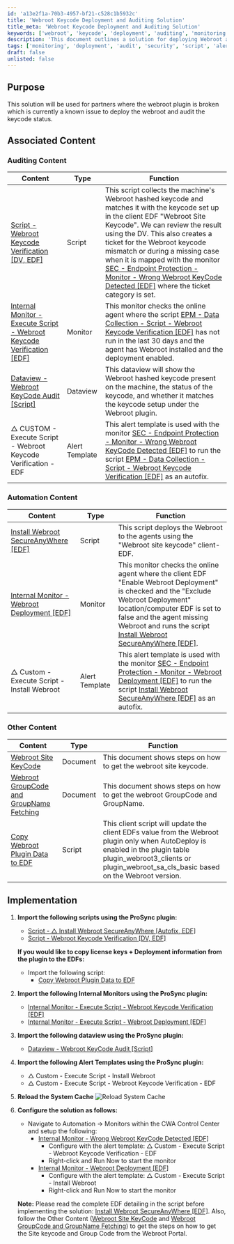 ```yaml
---
id: 'a13e2f1a-70b3-4957-bf21-c528c1b5932c'
title: 'Webroot Keycode Deployment and Auditing Solution'
title_meta: 'Webroot Keycode Deployment and Auditing Solution'
keywords: ['webroot', 'keycode', 'deployment', 'auditing', 'monitoring']
description: 'This document outlines a solution for deploying Webroot and auditing keycode status for partners experiencing issues with the Webroot plugin. It includes associated scripts, monitors, and dataviews necessary for effective implementation and management of Webroot security.'
tags: ['monitoring', 'deployment', 'audit', 'security', 'script', 'alert', 'dataview']
draft: false
unlisted: false
---
```

## Purpose

This solution will be used for partners where the webroot plugin is broken which is currently a known issue to deploy the webroot and audit the keycode status.

## Associated Content

### Auditing Content

| Content | Type | Function |
|---------|------|----------|
| [Script - Webroot Keycode Verification [DV, EDF]](https://proval.itglue.com/DOC-5078775-14989420) | Script | This script collects the machine's Webroot hashed keycode and matches it with the keycode set up in the client EDF "Webroot Site Keycode". We can review the result using the DV. This also creates a ticket for the Webroot keycode mismatch or during a missing case when it is mapped with the monitor [SEC - Endpoint Protection - Monitor - Wrong Webroot KeyCode Detected [EDF]](https://proval.itglue.com/DOC-5078775-14989291) where the ticket category is set. |
| [Internal Monitor - Execute Script - Webroot Keycode Verification [EDF]](https://proval.itglue.com/DOC-5078775-14989291) | Monitor | This monitor checks the online agent where the script [EPM - Data Collection - Script - Webroot Keycode Verification [EDF]](https://proval.itglue.com/DOC-5078775-14989420) has not run in the last 30 days and the agent has Webroot installed and the deployment enabled. |
| [Dataview - Webroot KeyCode Audit [Script]](https://proval.itglue.com/DOC-5078775-8105261) | Dataview | This dataview will show the Webroot hashed keycode present on the machine, the status of the keycode, and whether it matches the keycode setup under the Webroot plugin. |
| △ CUSTOM - Execute Script - Webroot Keycode Verification - EDF | Alert Template | This alert template is used with the monitor [SEC - Endpoint Protection - Monitor - Wrong Webroot KeyCode Detected [EDF]](https://proval.itglue.com/DOC-5078775-14989291) to run the script [EPM - Data Collection - Script - Webroot Keycode Verification [EDF]](https://proval.itglue.com/DOC-5078775-14989420) as an autofix. |

### Automation Content

| Content | Type | Function |
|---------|------|----------|
| [Install Webroot SecureAnyWhere [EDF]](https://proval.itglue.com/DOC-5078775-14989293) | Script | This script deploys the Webroot to the agents using the "Webroot site keycode" client-EDF. |
| [Internal Monitor - Webroot Deployment [EDF]](https://proval.itglue.com/DOC-5078775-14989425) | Monitor | This monitor checks the online agent where the client EDF "Enable Webroot Deployment" is checked and the "Exclude Webroot Deployment" location/computer EDF is set to false and the agent missing Webroot and runs the script [Install Webroot SecureAnyWhere [EDF]](https://proval.itglue.com/DOC-5078775-14989293). |
| △ Custom - Execute Script - Install Webroot | Alert Template | This alert template is used with the monitor [SEC - Endpoint Protection - Monitor - Webroot Deployment [EDF]](https://proval.itglue.com/DOC-5078775-14989425) to run the script [Install Webroot SecureAnyWhere [EDF]](https://proval.itglue.com/DOC-5078775-14989293) as an autofix. |

### Other Content

| Content | Type | Function |
|---------|------|----------|
| [Webroot Site KeyCode](https://proval.itglue.com/DOC-5078775-14989313) | Document | This document shows steps on how to get the webroot site keycode. |
| [Webroot GroupCode and GroupName Fetching](https://proval.itglue.com/DOC-5078775-14989323) | Document | This document shows steps on how to get the webroot GroupCode and GroupName. |
| [Copy Webroot Plugin Data to EDF](https://proval.itglue.com/DOC-5078775-14501467) | Script | This client script will update the client EDFs value from the Webroot plugin only when AutoDeploy is enabled in the plugin table plugin_webroot3_clients or plugin_webroot_sa_cls_basic based on the Webroot version. |

## Implementation

1. **Import the following scripts using the ProSync plugin:**
   - [Script - △ Install Webroot SecureAnyWhere [Autofix, EDF]](https://proval.itglue.com/DOC-5078775-14989293)
   - [Script - Webroot Keycode Verification [DV, EDF]](https://proval.itglue.com/DOC-5078775-14989420)

   **If you would like to copy license keys + Deployment information from the plugin to the EDFs:**
   - Import the following script:
     - [Copy Webroot Plugin Data to EDF](https://proval.itglue.com/DOC-5078775-14501467)

2. **Import the following Internal Monitors using the ProSync plugin:**
   - [Internal Monitor - Execute Script - Webroot Keycode Verification [EDF]](https://proval.itglue.com/DOC-5078775-14989291)
   - [Internal Monitor - Execute Script - Webroot Deployment [EDF]](https://proval.itglue.com/DOC-5078775-14989425)

3. **Import the following dataview using the ProSync plugin:**
   - [Dataview - Webroot KeyCode Audit [Script]](https://proval.itglue.com/DOC-5078775-8105261)

4. **Import the following Alert Templates using the ProSync plugin:**
   - △ Custom - Execute Script - Install Webroot
   - △ Custom - Execute Script - Webroot Keycode Verification - EDF

5. **Reload the System Cache**
   ![Reload System Cache](../../../static/img/Solution---Webroot-Deployment-and-Audit-EDF/image_1.png)

6. **Configure the solution as follows:**
   - Navigate to Automation → Monitors within the CWA Control Center and setup the following:
     - [Internal Monitor - Wrong Webroot KeyCode Detected [EDF]](https://proval.itglue.com/DOC-5078775-14989291)
       - Configure with the alert template: △ Custom - Execute Script - Webroot Keycode Verification - EDF
       - Right-click and Run Now to start the monitor
     - [Internal Monitor - Webroot Deployment [EDF]](https://proval.itglue.com/DOC-5078775-14989425)
       - Configure with the alert template: △ Custom - Execute Script - Install Webroot
       - Right-click and Run Now to start the monitor

   **Note:**
   Please read the complete EDF detailing in the script before implementing the solution: [Install Webroot SecureAnyWhere [EDF]](https://proval.itglue.com/DOC-5078775-14989293). Also, follow the Other Content ([Webroot Site KeyCode](https://proval.itglue.com/DOC-5078775-14989313) and [Webroot GroupCode and GroupName Fetching](https://proval.itglue.com/DOC-5078775-14989323)) to get the steps on how to get the Site keycode and Group Code from the Webroot Portal.











